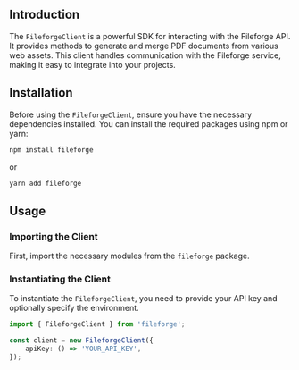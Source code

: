 ## Introduction

The `FileforgeClient` is a powerful SDK for interacting with the Fileforge API. It provides methods to generate and merge PDF documents from various web assets. This client handles communication with the Fileforge service, making it easy to integrate into your projects.

## Installation

Before using the `FileforgeClient`, ensure you have the necessary dependencies installed. You can install the required packages using npm or yarn:

```sh
npm install fileforge
```

or

```sh
yarn add fileforge
```

## Usage

### Importing the Client

First, import the necessary modules from the `fileforge` package.

### Instantiating the Client

To instantiate the `FileforgeClient`, you need to provide your API key and optionally specify the environment.

```typescript
import { FileforgeClient } from 'fileforge';

const client = new FileforgeClient({
    apiKey: () => 'YOUR_API_KEY',
});
```


```
